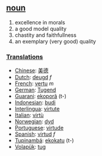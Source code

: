 == [[noun]] == 
# excellence in morals
# a good model quality
# chastity and faithfullness
# an exemplary (very good) quality 

=== [[Translations]] === 
*[[Chinese]]: [[美德]]
*[[Dutch]]: [[deugd]] ''f''
*[[French]]: [[vertu]] ''m''
*[[German]]: [[Tugend]]
*[[Guarani]]: [[ekoporã]] (t-)
*[[Indonesian]]: [[budi]] 
*[[Interlingua]]: [[virtute]] 
*[[Italian]]: [[virtù]] 
*[[Norwegian]]: [[dyd]]
*[[Portuguese]]: [[virtude]] 
*[[Spanish]]: [[virtud]] ''f''
*[[Tupinambá]]: [[ekokatu]] (t-)
*[[Volapük]]: [[tug]]